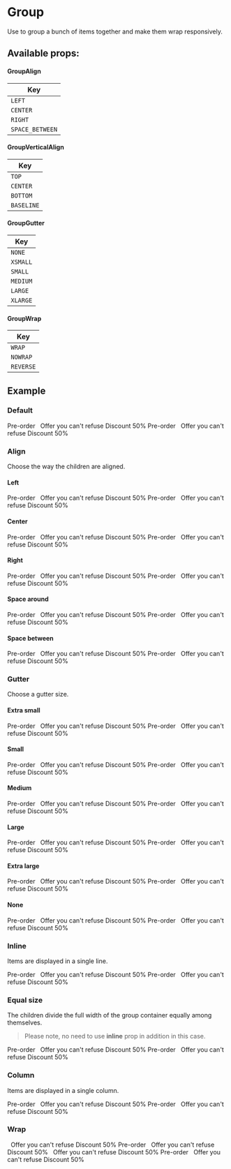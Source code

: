 
<Meta title="Design system/Patterns/Molecules/Group" />

# Group

Use to group a bunch of items together and make them wrap responsively.

## Available props:
<ArgsTable of={Group} />

#### GroupAlign
| Key             |
|-----------------|
| `LEFT`          |
| `CENTER`        |
| `RIGHT`         |
| `SPACE_BETWEEN` |

#### GroupVerticalAlign
| Key      |
|----------|
| `TOP`    |
| `CENTER` |
| `BOTTOM` |
| `BASELINE` |

#### GroupGutter
| Key      |
|----------|
| `NONE`   |
| `XSMALL` |
| `SMALL`  |
| `MEDIUM` |
| `LARGE`  |
| `XLARGE` |

#### GroupWrap
| Key       |
|-----------|
| `WRAP`    |
| `NOWRAP`  |
| `REVERSE` |

## Example

### Default
<Canvas>
  <Story name="Default">
    <Group>
      <Tag>
        Pre-order
      </Tag>
      <Tag color={TagColor.SECONDARY}>
        <Badge count="5"/>
      </Tag>
      <Tag color={TagColor.TERTIARY}>
        <Badge count="5"/>
      </Tag>
      <Tag color={TagColor.QUATERNARY}>
        <Badge count="5"/>
        &nbsp;
        Offer you can't refuse
      </Tag>
      <Tag color={TagColor.QUINARY}>
        Discount 50%
      </Tag>
      <Tag>
        Pre-order
      </Tag>
      <Tag color={TagColor.SECONDARY}>
        <Badge count="5"></Badge>
      </Tag>
      <Tag color={TagColor.TERTIARY}>
        <Badge count="5"></Badge>
      </Tag>
      <Tag color={TagColor.QUATERNARY}>
        <Badge count="5"></Badge>
        &nbsp;
        Offer you can't refuse
      </Tag>
      <Tag color={TagColor.QUINARY}>
        Discount 50%
      </Tag>
    </Group>
  </Story>
</Canvas>

### Align

Choose the way the children are aligned.

#### Left
<Canvas>
  <Story name="Align - Left">
    <Group align={GroupAlign.LEFT}>
      <Tag>
        Pre-order
      </Tag>
      <Tag color={TagColor.SECONDARY}>
        <Badge count="5"></Badge>
      </Tag>
      <Tag color={TagColor.TERTIARY}>
        <Badge count="5"></Badge>
      </Tag>
      <Tag color={TagColor.QUATERNARY}>
        <Badge count="5"></Badge>
        &nbsp;
        Offer you can't refuse
      </Tag>
      <Tag color={TagColor.QUINARY}>
        Discount 50%
      </Tag>
      <Tag>
        Pre-order
      </Tag>
      <Tag color={TagColor.SECONDARY}>
        <Badge count="5"></Badge>
      </Tag>
      <Tag color={TagColor.TERTIARY}>
        <Badge count="5"></Badge>
      </Tag>
      <Tag color={TagColor.QUATERNARY}>
        <Badge count="5"></Badge>
        &nbsp;
        Offer you can't refuse
      </Tag>
      <Tag color={TagColor.QUINARY}>
        Discount 50%
      </Tag>
    </Group>
  </Story>
</Canvas>

#### Center
<Canvas>
  <Story name="Align - Center">
    <Group align={GroupAlign.CENTER}>
      <Tag>
        Pre-order
      </Tag>
      <Tag color={TagColor.SECONDARY}>
        <Badge count="5"/>
      </Tag>
      <Tag color={TagColor.TERTIARY}>
        <Badge count="5"/>
      </Tag>
      <Tag color={TagColor.QUATERNARY}>
        <Badge count="5"/>
        &nbsp;
        Offer you can't refuse
      </Tag>
      <Tag color={TagColor.QUINARY}>
        Discount 50%
      </Tag>
      <Tag>
        Pre-order
      </Tag>
      <Tag color={TagColor.SECONDARY}>
        <Badge count="5"/>
      </Tag>
      <Tag color={TagColor.TERTIARY}>
        <Badge count="5"/>
      </Tag>
      <Tag color={TagColor.QUATERNARY}>
        <Badge count="5"/>
        &nbsp;
        Offer you can't refuse
      </Tag>
      <Tag color={TagColor.QUINARY}>
        Discount 50%
      </Tag>
    </Group>
  </Story>
</Canvas>

#### Right
<Canvas>
  <Story name="Align - Right">
    <Group align={GroupAlign.RIGHT}>
      <Tag>
        Pre-order
      </Tag>
      <Tag color={TagColor.SECONDARY}>
        <Badge count="5"/>
      </Tag>
      <Tag color={TagColor.TERTIARY}>
        <Badge count="5"/>
      </Tag>
      <Tag color={TagColor.QUATERNARY}>
        <Badge count="5"/>
        &nbsp;
        Offer you can't refuse
      </Tag>
      <Tag color={TagColor.QUINARY}>
        Discount 50%
      </Tag>
      <Tag>
        Pre-order
      </Tag>
      <Tag color={TagColor.SECONDARY}>
        <Badge count="5"/>
      </Tag>
      <Tag color={TagColor.TERTIARY}>
        <Badge count="5"/>
      </Tag>
      <Tag color={TagColor.QUATERNARY}>
        <Badge count="5"/>
        &nbsp;
        Offer you can't refuse
      </Tag>
      <Tag color={TagColor.QUINARY}>
        Discount 50%
      </Tag>
    </Group>
  </Story>
</Canvas>

#### Space around
<Canvas>
  <Story name="Align - Space Around">
    <Group align={GroupAlign.SPACE_AROUND}>
      <Tag>
        Pre-order
      </Tag>
      <Tag color={TagColor.SECONDARY}>
        <Badge count="5"/>
      </Tag>
      <Tag color={TagColor.TERTIARY}>
        <Badge count="5"/>
      </Tag>
      <Tag color={TagColor.QUATERNARY}>
        <Badge count="5"/>
        &nbsp;
        Offer you can't refuse
      </Tag>
      <Tag color={TagColor.QUINARY}>
        Discount 50%
      </Tag>
      <Tag>
        Pre-order
      </Tag>
      <Tag color={TagColor.SECONDARY}>
        <Badge count="5"/>
      </Tag>
      <Tag color={TagColor.TERTIARY}>
        <Badge count="5"/>
      </Tag>
      <Tag color={TagColor.QUATERNARY}>
        <Badge count="5"/>
        &nbsp;
        Offer you can't refuse
      </Tag>
      <Tag color={TagColor.QUINARY}>
        Discount 50%
      </Tag>
    </Group>
  </Story>
</Canvas>

#### Space between
<Canvas>
  <Story name="Align - Space Between">
    <Group align={GroupAlign.SPACE_BETWEEN}>
      <Tag>
        Pre-order
      </Tag>
      <Tag color={TagColor.SECONDARY}>
        <Badge count="5"/>
      </Tag>
      <Tag color={TagColor.TERTIARY}>
        <Badge count="5"/>
      </Tag>
      <Tag color={TagColor.QUATERNARY}>
        <Badge count="5"/>
        &nbsp;
        Offer you can't refuse
      </Tag>
      <Tag color={TagColor.QUINARY}>
        Discount 50%
      </Tag>
      <Tag>
        Pre-order
      </Tag>
      <Tag color={TagColor.SECONDARY}>
        <Badge count="5"/>
      </Tag>
      <Tag color={TagColor.TERTIARY}>
        <Badge count="5"/>
      </Tag>
      <Tag color={TagColor.QUATERNARY}>
        <Badge count="5"/>
        &nbsp;
        Offer you can't refuse
      </Tag>
      <Tag color={TagColor.QUINARY}>
        Discount 50%
      </Tag>
    </Group>
  </Story>
</Canvas>


### Gutter

Choose a gutter size.

#### Extra small
<Canvas>
  <Story name="Gutter - Extra small">
    <Group gutter={GroupGutter.XSMALL}>
      <Tag>
        Pre-order
      </Tag>
      <Tag color={TagColor.SECONDARY}>
        <Badge count="5"/>
      </Tag>
      <Tag color={TagColor.TERTIARY}>
        <Badge count="5"/>
      </Tag>
      <Tag color={TagColor.QUATERNARY}>
        <Badge count="5"/>
        &nbsp;
        Offer you can't refuse
      </Tag>
      <Tag color={TagColor.QUINARY}>
        Discount 50%
      </Tag>
      <Tag>
        Pre-order
      </Tag>
      <Tag color={TagColor.SECONDARY}>
        <Badge count="5"/>
      </Tag>
      <Tag color={TagColor.TERTIARY}>
        <Badge count="5"/>
      </Tag>
      <Tag color={TagColor.QUATERNARY}>
        <Badge count="5"/>
        &nbsp;
        Offer you can't refuse
      </Tag>
      <Tag color={TagColor.QUINARY}>
        Discount 50%
      </Tag>
    </Group>
  </Story>
</Canvas>

#### Small
<Canvas>
  <Story name="Gutter - Small">
    <Group gutter={GroupGutter.SMALL}>
      <Tag>
        Pre-order
      </Tag>
      <Tag color={TagColor.SECONDARY}>
        <Badge count="5"/>
      </Tag>
      <Tag color={TagColor.TERTIARY}>
        <Badge count="5"/>
      </Tag>
      <Tag color={TagColor.QUATERNARY}>
        <Badge count="5"/>
        &nbsp;
        Offer you can't refuse
      </Tag>
      <Tag color={TagColor.QUINARY}>
        Discount 50%
      </Tag>
      <Tag>
        Pre-order
      </Tag>
      <Tag color={TagColor.SECONDARY}>
        <Badge count="5"/>
      </Tag>
      <Tag color={TagColor.TERTIARY}>
        <Badge count="5"/>
      </Tag>
      <Tag color={TagColor.QUATERNARY}>
        <Badge count="5"/>
        &nbsp;
        Offer you can't refuse
      </Tag>
      <Tag color={TagColor.QUINARY}>
        Discount 50%
      </Tag>
    </Group>
  </Story>
</Canvas>

#### Medium
<Canvas>
  <Story name="Gutter - Medium">
    <Group gutter={GroupGutter.MEDIUM}>
      <Tag>
        Pre-order
      </Tag>
      <Tag color={TagColor.SECONDARY}>
        <Badge count="5"/>
      </Tag>
      <Tag color={TagColor.TERTIARY}>
        <Badge count="5"/>
      </Tag>
      <Tag color={TagColor.QUATERNARY}>
        <Badge count="5"/>
        &nbsp;
        Offer you can't refuse
      </Tag>
      <Tag color={TagColor.QUINARY}>
        Discount 50%
      </Tag>
      <Tag>
        Pre-order
      </Tag>
      <Tag color={TagColor.SECONDARY}>
        <Badge count="5"/>
      </Tag>
      <Tag color={TagColor.TERTIARY}>
        <Badge count="5"/>
      </Tag>
      <Tag color={TagColor.QUATERNARY}>
        <Badge count="5"/>
        &nbsp;
        Offer you can't refuse
      </Tag>
      <Tag color={TagColor.QUINARY}>
        Discount 50%
      </Tag>
    </Group>
  </Story>
</Canvas>

#### Large
<Canvas>
  <Story name="Gutter - Large">
    <Group gutter={GroupGutter.LARGE}>
      <Tag>
        Pre-order
      </Tag>
      <Tag color={TagColor.SECONDARY}>
        <Badge count="5"/>
      </Tag>
      <Tag color={TagColor.TERTIARY}>
        <Badge count="5"/>
      </Tag>
      <Tag color={TagColor.QUATERNARY}>
        <Badge count="5"/>
        &nbsp;
        Offer you can't refuse
      </Tag>
      <Tag color={TagColor.QUINARY}>
        Discount 50%
      </Tag>
      <Tag>
        Pre-order
      </Tag>
      <Tag color={TagColor.SECONDARY}>
        <Badge count="5"/>
      </Tag>
      <Tag color={TagColor.TERTIARY}>
        <Badge count="5"/>
      </Tag>
      <Tag color={TagColor.QUATERNARY}>
        <Badge count="5"/>
        &nbsp;
        Offer you can't refuse
      </Tag>
      <Tag color={TagColor.QUINARY}>
        Discount 50%
      </Tag>
    </Group>
  </Story>
</Canvas>

#### Extra large
<Canvas>
  <Story name="Gutter - Extra large">
    <Group gutter={GroupGutter.XLARGE}>
      <Tag>
        Pre-order
      </Tag>
      <Tag color={TagColor.SECONDARY}>
        <Badge count="5"/>
      </Tag>
      <Tag color={TagColor.TERTIARY}>
        <Badge count="5"/>
      </Tag>
      <Tag color={TagColor.QUATERNARY}>
        <Badge count="5"/>
        &nbsp;
        Offer you can't refuse
      </Tag>
      <Tag color={TagColor.QUINARY}>
        Discount 50%
      </Tag>
      <Tag>
        Pre-order
      </Tag>
      <Tag color={TagColor.SECONDARY}>
        <Badge count="5"/>
      </Tag>
      <Tag color={TagColor.TERTIARY}>
        <Badge count="5"/>
      </Tag>
      <Tag color={TagColor.QUATERNARY}>
        <Badge count="5"/>
        &nbsp;
        Offer you can't refuse
      </Tag>
      <Tag color={TagColor.QUINARY}>
        Discount 50%
      </Tag>
    </Group>
  </Story>
</Canvas>

#### None
<Canvas>
  <Story name="Gutter - None">
    <Group gutter={GroupGutter.NONE}>
      <Tag>
        Pre-order
      </Tag>
      <Tag color={TagColor.SECONDARY}>
        <Badge count="5"/>
      </Tag>
      <Tag color={TagColor.TERTIARY}>
        <Badge count="5"/>
      </Tag>
      <Tag color={TagColor.QUATERNARY}>
        <Badge count="5"/>
        &nbsp;
        Offer you can't refuse
      </Tag>
      <Tag color={TagColor.QUINARY}>
        Discount 50%
      </Tag>
      <Tag>
        Pre-order
      </Tag>
      <Tag color={TagColor.SECONDARY}>
        <Badge count="5"/>
      </Tag>
      <Tag color={TagColor.TERTIARY}>
        <Badge count="5"/>
      </Tag>
      <Tag color={TagColor.QUATERNARY}>
        <Badge count="5"/>
        &nbsp;
        Offer you can't refuse
      </Tag>
      <Tag color={TagColor.QUINARY}>
        Discount 50%
      </Tag>
    </Group>
  </Story>
</Canvas>

### Inline

Items are displayed in a single line.

<Canvas>
  <Story name="Inline">
    <Group align={GroupAlign.LEFT} inline>
      <Tag>
        Pre-order
      </Tag>
      <Tag color={TagColor.SECONDARY}>
        <Badge count="5"/>
      </Tag>
      <Tag color={TagColor.TERTIARY}>
        <Badge count="5"/>
      </Tag>
      <Tag color={TagColor.QUATERNARY}>
        <Badge count="5"/>
        &nbsp;
        Offer you can't refuse
      </Tag>
      <Tag color={TagColor.QUINARY}>
        Discount 50%
      </Tag>
      <Tag>
        Pre-order
      </Tag>
      <Tag color={TagColor.SECONDARY}>
        <Badge count="5"/>
      </Tag>
      <Tag color={TagColor.TERTIARY}>
        <Badge count="5"/>
      </Tag>
      <Tag color={TagColor.QUATERNARY}>
        <Badge count="5"/>
        &nbsp;
        Offer you can't refuse
      </Tag>
      <Tag color={TagColor.QUINARY}>
        Discount 50%
      </Tag>
    </Group>
  </Story>
</Canvas>

### Equal size

The children divide the full width of the group container equally among themselves.

> Please note, no need to use __inline__ prop in addition in this case.

<Canvas>
  <Story name="Inline uniform">
    <Group align={GroupAlign.LEFT} equalSize>
      <Tag>
        Pre-order
      </Tag>
      <Tag color={TagColor.SECONDARY}>
        <Badge count="5"/>
      </Tag>
      <Tag color={TagColor.TERTIARY}>
        <Badge count="5"/>
      </Tag>
      <Tag color={TagColor.QUATERNARY}>
        <Badge count="5"/>
        &nbsp;
        Offer you can't refuse
      </Tag>
      <Tag color={TagColor.QUINARY}>
        Discount 50%
      </Tag>
      <Tag>
        Pre-order
      </Tag>
      <Tag color={TagColor.SECONDARY}>
        <Badge count="5"/>
      </Tag>
      <Tag color={TagColor.TERTIARY}>
        <Badge count="5"/>
      </Tag>
      <Tag color={TagColor.QUATERNARY}>
        <Badge count="5"/>
        &nbsp;
        Offer you can't refuse
      </Tag>
      <Tag color={TagColor.QUINARY}>
        Discount 50%
      </Tag>
    </Group>
  </Story>
</Canvas>

### Column

Items are displayed in a single column.

<Canvas>
  <Story name="Column">
    <Group column>
      <Tag>
        Pre-order
      </Tag>
      <Tag color={TagColor.SECONDARY}>
        <Badge count="5"/>
      </Tag>
      <Tag color={TagColor.TERTIARY}>
        <Badge count="5"/>
      </Tag>
      <Tag color={TagColor.QUATERNARY}>
        <Badge count="5"/>
        &nbsp;
        Offer you can't refuse
      </Tag>
      <Tag color={TagColor.QUINARY}>
        Discount 50%
      </Tag>
      <Tag>
        Pre-order
      </Tag>
      <Tag color={TagColor.SECONDARY}>
        <Badge count="5"/>
      </Tag>
      <Tag color={TagColor.TERTIARY}>
        <Badge count="5"/>
      </Tag>
      <Tag color={TagColor.QUATERNARY}>
        <Badge count="5"/>
        &nbsp;
        Offer you can't refuse
      </Tag>
      <Tag color={TagColor.QUINARY}>
        Discount 50%
      </Tag>
    </Group>
  </Story>
</Canvas>


### Wrap
<Canvas>
  <Story name="Wrap - nowrap">
    <Group wrap={GroupWrap.NOWRAP}>
      <Tag color={TagColor.SECONDARY}>
        <Badge count="5"/>
      </Tag>
      <Tag color={TagColor.TERTIARY}>
        <Badge count="5"/>
      </Tag>
      <Tag color={TagColor.QUATERNARY}>
        <Badge count="5"/>
        &nbsp;
        Offer you can't refuse
      </Tag>
      <Tag color={TagColor.QUINARY}>
        Discount 50%
      </Tag>
      <Tag>
        Pre-order
      </Tag>
      <Tag color={TagColor.SECONDARY}>
        <Badge count="5"/>
      </Tag>
      <Tag color={TagColor.TERTIARY}>
        <Badge count="5"/>
      </Tag>
      <Tag color={TagColor.QUATERNARY}>
        <Badge count="5"/>
        &nbsp;
        Offer you can't refuse
      </Tag>
      <Tag color={TagColor.QUINARY}>
        Discount 50%
      </Tag>
    </Group>
  </Story>
</Canvas>

<Canvas>
  <Story name="Wrap - reverse">
    <Group wrap={GroupWrap.REVERSE}>
      <Tag color={TagColor.SECONDARY}>
        <Badge count="5"/>
      </Tag>
      <Tag color={TagColor.TERTIARY}>
        <Badge count="5"/>
      </Tag>
      <Tag color={TagColor.QUATERNARY}>
        <Badge count="5"/>
        &nbsp;
        Offer you can't refuse
      </Tag>
      <Tag color={TagColor.QUINARY}>
        Discount 50%
      </Tag>
      <Tag>
        Pre-order
      </Tag>
      <Tag color={TagColor.SECONDARY}>
        <Badge count="5"/>
      </Tag>
      <Tag color={TagColor.TERTIARY}>
        <Badge count="5"/>
      </Tag>
      <Tag color={TagColor.QUATERNARY}>
        <Badge count="5"/>
        &nbsp;
        Offer you can't refuse
      </Tag>
      <Tag color={TagColor.QUINARY}>
        Discount 50%
      </Tag>
    </Group>
  </Story>
</Canvas>
